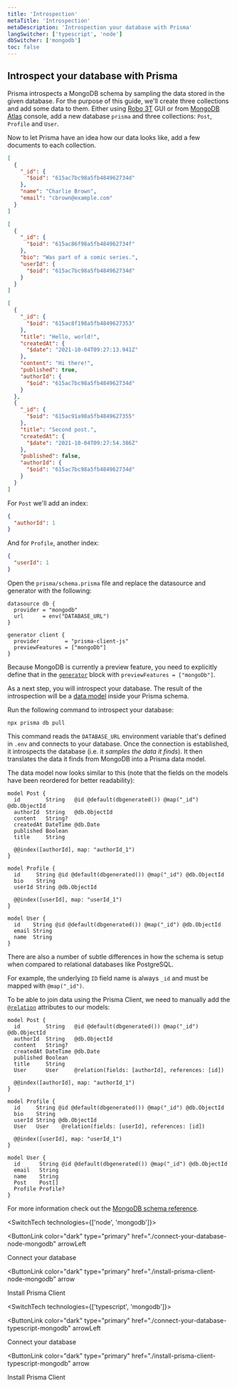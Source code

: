 ```yaml
---
title: 'Introspection'
metaTitle: 'Introspection'
metaDescription: 'Introspection your database with Prisma'
langSwitcher: ['typescript', 'node']
dbSwitcher: ['mongodb']
toc: false
---
```


## Introspect your database with Prisma

Prisma introspects a MongoDB schema by sampling the data stored in the given database. For the purpose of this guide, we'll create three collections and add some data to them. Either using [Robo 3T](https://robomongo.org/) GUI or from [MongoDB Atlas](https://www.mongodb.com/cloud/atlas) console, add a new database `prisma` and three collections: `Post`, `Profile` and `User`.

Now to let Prisma have an idea how our data looks like, add a few documents to each collection.

```json file=users.json
[
  {
    "_id": {
      "$oid": "615ac7bc98a5fb484962734d"
    },
    "name": "Charlie Brown",
    "email": "cbrown@example.com"
  }
]
```

```json file=profiles.json
[
  {
    "_id": {
      "$oid": "615ac86f98a5fb484962734f"
    },
    "bio": "Was part of a comic series.",
    "userId": {
      "$oid": "615ac7bc98a5fb484962734d"
    }
  }
]
```

```json file=users.json
[
  {
    "_id": {
      "$oid": "615ac8f198a5fb4849627353"
    },
    "title": "Hello, world!",
    "createdAt": {
      "$date": "2021-10-04T09:27:13.941Z"
    },
    "content": "Hi there!",
    "published": true,
    "authorId": {
      "$oid": "615ac7bc98a5fb484962734d"
    }
  },
  {
    "_id": {
      "$oid": "615ac91a98a5fb4849627355"
    },
    "title": "Second post.",
    "createdAt": {
      "$date": "2021-10-04T09:27:54.386Z"
    },
    "published": false,
    "authorId": {
      "$oid": "615ac7bc98a5fb484962734d"
    }
  }
]
```

For `Post` we'll add an index:

```json
{
  "authorId": 1
}
```

And for `Profile`, another index:

```json
{
  "userId": 1
}
```

Open the `prisma/schema.prisma` file and replace the datasource and generator with the following:

```prisma file=prisma/schema.prisma
datasource db {
  provider = "mongodb"
  url      = env("DATABASE_URL")
}

generator client {
  provider        = "prisma-client-js"
  previewFeatures = ["mongoDb"]
}
```

Because MongoDB is currently a preview feature, you need to explicitly define that in the [`generator`](/reference/api-reference/prisma-schema-reference#generator) block with `previewFeatures = ["mongoDb"]`.

As a next step, you will introspect your database. The result of the introspection will be a [data model](/concepts/components/prisma-schema/data-model) inside your Prisma schema.

Run the following command to introspect your database:

```terminal copy
npx prisma db pull
```

This command reads the `DATABASE_URL` environment variable that's defined in `.env` and connects to your database. Once the connection is established, it introspects the database (i.e. it _samples the data it finds_). It then translates the data it finds from MongoDB into a Prisma data model.

The data model now looks similar to this (note that the fields on the models have been reordered for better readability):

```prisma file=prisma/schema.prisma
model Post {
  id        String   @id @default(dbgenerated()) @map("_id") @db.ObjectId
  authorId  String   @db.ObjectId
  content   String?
  createdAt DateTime @db.Date
  published Boolean
  title     String

  @@index([authorId], map: "authorId_1")
}

model Profile {
  id     String @id @default(dbgenerated()) @map("_id") @db.ObjectId
  bio    String
  userId String @db.ObjectId

  @@index([userId], map: "userId_1")
}

model User {
  id    String @id @default(dbgenerated()) @map("_id") @db.ObjectId
  email String
  name  String
}
```

There are also a number of subtle differences in how the schema is setup when compared to relational databases like PostgreSQL.

For example, the underlying `ID` field name is always `_id` and must be mapped with `@map("_id")`.

To be able to join data using the Prisma Client, we need to manually add the [`@relation`](/reference/api-reference/prisma-schema-reference#relation) attributes to our models:

```prisma file=prisma/schema.prisma highlight=8;add|17;add|26;add|27;add
model Post {
  id        String   @id @default(dbgenerated()) @map("_id") @db.ObjectId
  authorId  String   @db.ObjectId
  content   String?
  createdAt DateTime @db.Date
  published Boolean
  title     String
  User      User     @relation(fields: [authorId], references: [id])

  @@index([authorId], map: "authorId_1")
}

model Profile {
  id     String @id @default(dbgenerated()) @map("_id") @db.ObjectId
  bio    String
  userId String @db.ObjectId
  User   User    @relation(fields: [userId], references: [id])

  @@index([userId], map: "userId_1")
}

model User {
  id      String @id @default(dbgenerated()) @map("_id") @db.ObjectId
  email   String
  name    String
  Post    Post[]
  Profile Profile?
}
```

For more information check out the [MongoDB schema reference](/reference/api-reference/prisma-schema-reference#mongodb-2).

<SwitchTech technologies={['node', 'mongodb']}>

<NavigationLinksContainer>

<ButtonLink
  color="dark"
  type="primary"
  href="./connect-your-database-node-mongodb"
  arrowLeft
>
  Connect your database
</ButtonLink>

<ButtonLink
  color="dark"
  type="primary"
  href="./install-prisma-client-node-mongodb"
  arrow
>
  Install Prisma Client
</ButtonLink>

</NavigationLinksContainer>

</SwitchTech>

<SwitchTech technologies={['typescript', 'mongodb']}>

<NavigationLinksContainer>

<ButtonLink
  color="dark"
  type="primary"
  href="./connect-your-database-typescript-mongodb"
  arrowLeft
>
  Connect your database
</ButtonLink>

<ButtonLink
  color="dark"
  type="primary"
  href="./install-prisma-client-typescript-mongodb"
  arrow
>
  Install Prisma Client
</ButtonLink>

</NavigationLinksContainer>

</SwitchTech>
